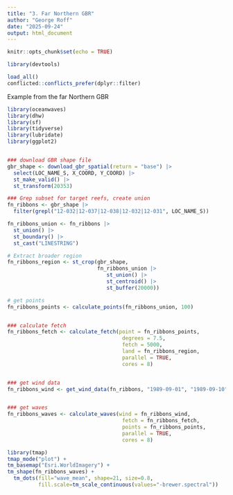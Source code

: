 ```yaml
---
title: "3. Far Northern GBR"
author: "George Roff"
date: "2025-09-24"
output: html_document
---
```


```r
knitr::opts_chunk$set(echo = TRUE)
```
```r
library(devtools)

load_all()
conflicted::conflicts_prefer(dplyr::filter)
```

Example from the far Northern GBR

```r


library(oceanwaves)
library(dhw)
library(sf)
library(tidyverse)
library(lubridate)
library(ggplot2)


### download GBR shape file
gbr_shape <- download_gbr_spatial(return = "base") |>
  select(LOC_NAME_S, X_COORD, Y_COORD) |> 
  st_make_valid() |> 
  st_transform(20353)

### Grep subset for target reefs, create union
fn_ribbons <- gbr_shape |> 
  filter(grepl("12-032|12-037|12-038|12-032|12-031", LOC_NAME_S))

fn_ribbons_union <- fn_ribbons |>
  st_union() |>
  st_boundary() |>
  st_cast("LINESTRING")

# Extract broader region
fn_ribbons_region <- st_crop(gbr_shape, 
                             fn_ribbons_union |>
                                st_union() |> 
                                st_centroid() |> 
                                st_buffer(20000))

# get points
fn_ribbons_points <- calculate_points(fn_ribbons_union, 100)


### calculate fetch
fn_ribbons_fetch <- calculate_fetch(point = fn_ribbons_points, 
                                     degrees = 7.5, 
                                     fetch = 5000, 
                                     land = fn_ribbons_region, 
                                     parallel = TRUE, 
                                     cores = 8)


### get wind data
fn_ribbons_wind <- get_wind_data(fn_ribbons, "1989-09-01", "1989-09-10")


### get waves
fn_ribbons_waves <- calculate_waves(wind = fn_ribbons_wind, 
                                     fetch = fn_ribbons_fetch, 
                                     points = fn_ribbons_points, 
                                     parallel = TRUE, 
                                     cores = 8) 

library(tmap) 
tmap_mode("plot") +
tm_basemap("Esri.WorldImagery") +
tm_shape(fn_ribbons_waves) +
  tm_dots(fill="wave_mean", shape=21, size=0.8,
          fill.scale=tm_scale_continuous(values="-brewer.spectral"))


```
